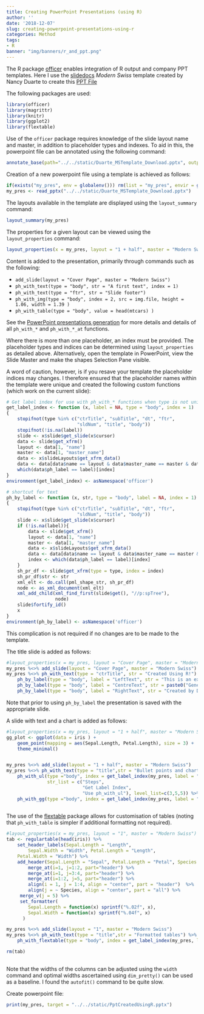 ```yaml
---
title: Creating PowerPoint Presentations (using R)
author: ''
date: '2018-12-07'
slug: creating-powerpoint-presentations-using-r
categories: Method
tags: 
- R
banner: "img/banners/r_and_ppt.png"
---
```


 

The R package [officer](https://davidgohel.github.io/officer/index.html) enables integration of R output and company PPT templates.   Here I use the [slidedocs](https://www.duarte.com/slidedocs/) _Modern Swiss_ template created by Nancy Duarte to create this <a href="https://github.com/mlduarte/learning-notes/tree/master/static/PptCreatedUsingR.pptx">PPT File</a>

<!--https://yihui.name/en/2018/07/embed-file/
https://bookdown.org/yihui/blogdown/templates.html
-->

The following packages are used: 
```r
library(officer)
library(magrittr)
library(knitr)
library(ggplot2)
library(flextable)
```


Use of the `officer` package requires knowledge of the slide layout name and master, in addition to placeholder types and indexes.  To aid in this, the powerpoint file can be annotated using the following command: 
```r
annotate_base(path="../../static/Duarte_MSTemplate_Download.pptx", output_file = "../../static/Annotated_Layout.pptx")
```


Creation of a new powerpoint file using a template is achieved as follows:
```r
if(exists("my_pres", env = globalenv())) rm(list = "my_pres", envir = globalenv())
my_pres <- read_pptx("../../static/Duarte_MSTemplate_Download.pptx")
```

The layouts available in the template are displayed using the `layout_summary` command:
```r
layout_summary(my_pres)
```

The properties for a given layout can be viewed using the `layout_properties` command:
```r
layout_properties(x = my_pres, layout = "1 + half", master = "Modern Swiss") 
```

Content is added to the presentation, primarily through commands such as the following:

* `add_slide(layout = "Cover Page", master = "Modern Swiss")`
* `ph_with_text(type = "body", str = "A first text", index = 1)`
* `ph_with_text(type = "ftr", str = "Slide footer")`
* `ph_with_img(type = "body", index = 2, src = img.file, height = 1.06, width = 1.39 )`
* `ph_with_table(type = "body", value = head(mtcars) )`

See the [PowerPoint presentations generation](https://davidgohel.github.io/officer/articles/powerpoint.html)  for more details and details of all `ph_with_*` and `ph_with_*_at` functions.

Where there is more than one placeholder, an index must be provided.  The placeholder types and indices can be determined using `layout_properties` as detailed above.  Alternatively, open the template in PowerPoint, view the Slide Master and make the shapes Selection Pane visible.  

A word of caution, however, is if you resave your template the placeholder indices may changes.  I therefore ensured that the placeholder names within the template were unique and created the following custom functions (which work on the current slide):

```r
# Get label index for use with ph_with_* functions when type is not unique in the slide layout
get_label_index <- function (x, label = NA, type = "body", index = 1) 
{
    stopifnot(type %in% c("ctrTitle", "subTitle", "dt", "ftr", 
                          "sldNum", "title", "body"))
    stopifnot(!is.na(label))
    slide <- x$slide$get_slide(x$cursor)
    data <- slide$get_xfrm()
    layout <- data[1, "name"]
    master <- data[1, "master_name"]
    data <- x$slideLayouts$get_xfrm_data()
    data <- data[data$name == layout & data$master_name == master & data$type == type, ]
    which(data$ph_label == label)[index]
}
environment(get_label_index) <- asNamespace('officer')

# shortcut for text
ph_by_label <- function (x, str, type = "body", label = NA, index = 1) 
{
    stopifnot(type %in% c("ctrTitle", "subTitle", "dt", "ftr", 
                          "sldNum", "title", "body"))
    slide <- x$slide$get_slide(x$cursor)
    if (!is.na(label)){
        data <- slide$get_xfrm()
        layout <- data[1, "name"]
        master <- data[1, "master_name"]
        data <- x$slideLayouts$get_xfrm_data()
        data <- data[data$name == layout & data$master_name == master & data$type == type, ]
        index <- which(data$ph_label == label)[index]
    } 
    sh_pr_df <- slide$get_xfrm(type = type, index = index)
    sh_pr_df$str <- str
    xml_elt <- do.call(pml_shape_str, sh_pr_df)
    node <- as_xml_document(xml_elt)
    xml_add_child(xml_find_first(slide$get(), "//p:spTree"), 
                  node)
    slide$fortify_id()
    x
}
environment(ph_by_label) <- asNamespace('officer')
```
This complication is not required if no changes are to be made to the template.


The title slide is added as follows:

```r
#layout_properties(x = my_pres, layout = "Cover Page", master = "Modern Swiss") 
my_pres %<>% add_slide(layout = "Cover Page", master = "Modern Swiss") 
my_pres %<>% ph_with_text(type = "ctrTitle", str = "Created Using R!") %>%
    ph_by_label(type = "body", label = "LeftText", str = "This is an example file creating using the Modern Swiss template by Nancy Duarte") %>%
    ph_by_label(type = "body", label = "CentreText", str = paste0("Generated ", format(Sys.Date(), "%d %B %Y"))) %>%
    ph_by_label(type = "body", label = "RightText", str = "Created by Do-Artie")
```

Note that prior to using `ph_by_label` the presentation is saved with the appropriate slide.

A slide with text and a chart is added as follows:
```r
#layout_properties(x = my_pres, layout = "1 + half", master = "Modern Swiss") 
gg_plot <- ggplot(data = iris ) +
    geom_point(mapping = aes(Sepal.Length, Petal.Length), size = 3) +
    theme_minimal()


my_pres %<>% add_slide(layout = "1 + half", master = "Modern Swiss") 
my_pres %<>% ph_with_text(type = "title",str = "Bullet points and charts") %>% 
    ph_with_ul(type ="body", index = get_label_index(my_pres, label = "Left"), 
               str_list = c("Steps", 
                            "Get Label Index", 
                            "Use ph_with_ul"), level_list=c(3,5,5)) %>%
    ph_with_gg(type ="body", index = get_label_index(my_pres, label = "Right"), value = gg_plot) 
 
```


The use of the [flextable](https://davidgohel.github.io/flextable/index.html) package allows for customisation of tables (noting that `ph_with_table` is simpler if additional formatting not required).  

```r
#layout_properties(x = my_pres, layout = "1", master = "Modern Swiss") 
tab <- regulartable(head(iris)) %>%
    set_header_labels(Sepal.Length = "Length",
        Sepal.Width = "Width", Petal.Length = "Length",
    Petal.Width = "Width") %>%
    add_header(Sepal.Length = "Sepal", Petal.Length = "Petal", Species = "Species") %>%
        merge_at(i=1, j=1:2, part="header") %>%
        merge_at(i=1, j=3:4, part="header") %>%
        merge_at(i=1:2, j=5, part="header") %>%
        align(i = 1, j = 1:4, align = "center", part = "header")  %>%
        align(j = ~ Species, align = "center", part = "all") %>%
     merge_v(j = 5) %>%
     set_formatter(
        Sepal.Length = function(x) sprintf("%.02f", x),
        Sepal.Width = function(x) sprintf("%.04f", x)
      )

my_pres %<>% add_slide(layout = "1", master = "Modern Swiss") 
my_pres %<>% ph_with_text(type = "title",str = "Formatted tables") %>% 
    ph_with_flextable(type = "body", index = get_label_index(my_pres, label = "Text"),  value = tab) 

rm(tab)   
    
```

Note that the widths of the columns can be adjusted using the `width` command and optimal widths ascertained using `dim_pretty()` can be used as a baseline.  I found the  `autofit()` command to be quite slow.

Create powerpoint file:
```r
print(my_pres, target = "../../static/PptCreatedUsingR.pptx")
```





